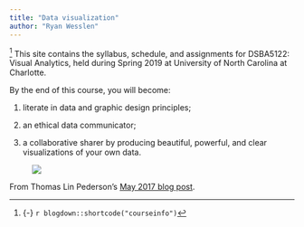 ```yaml
---
title: "Data visualization"
author: "Ryan Wesslen"
---
```


^[{-} `r blogdown::shortcode("courseinfo")`] <span class="newthought">This site contains</span> the syllabus, schedule, and assignments for DSBA5122: Visual Analytics, held during Spring 2019 at University of North Carolina at Charlotte.

By the end of this course, you will become: 

1. literate in data and graphic design principles;

2. an ethical data communicator;

3. a collaborative sharer by producing beautiful, powerful, and clear visualizations of your own data.

<figure>
[![](/images/pederson.gif)](/images/pederson.gif)
</figure>

From Thomas Lin Pederson's [May 2017 blog post](https://www.data-imaginist.com/2017/animating-the-logo/).
